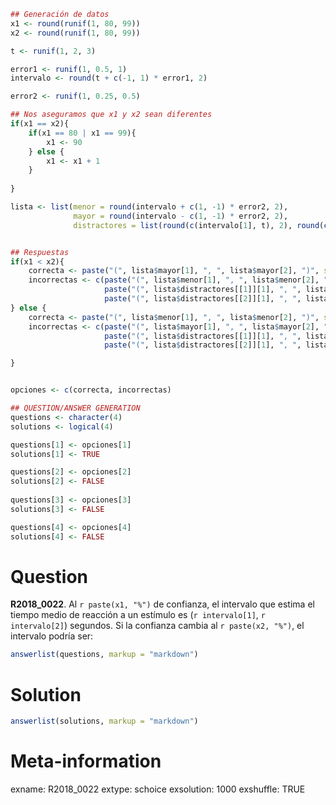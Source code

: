 ```r
## Generación de datos
x1 <- round(runif(1, 80, 99))
x2 <- round(runif(1, 80, 99))

t <- runif(1, 2, 3)

error1 <- runif(1, 0.5, 1)
intervalo <- round(t + c(-1, 1) * error1, 2)

error2 <- runif(1, 0.25, 0.5)

## Nos aseguramos que x1 y x2 sean diferentes
if(x1 == x2){
    if(x1 == 80 | x1 == 99){
        x1 <- 90
    } else {
        x1 <- x1 + 1
    }
    
}

lista <- list(menor = round(intervalo + c(1, -1) * error2, 2),
              mayor = round(intervalo - c(1, -1) * error2, 2),
              distractores = list(round(c(intervalo[1], t), 2), round(c(t, intervalo[2]), 2)))


## Respuestas
if(x1 < x2){
    correcta <- paste("(", lista$mayor[1], ", ", lista$mayor[2], ")", sep = "")
    incorrectas <- c(paste("(", lista$menor[1], ", ", lista$menor[2], ")", sep = ""),
                     paste("(", lista$distractores[[1]][1], ", ", lista$distractores[[1]][2], ")", sep = ""),
                     paste("(", lista$distractores[[2]][1], ", ", lista$distractores[[2]][2], ")", sep = ""))
} else {
    correcta <- paste("(", lista$menor[1], ", ", lista$menor[2], ")", sep = "")
    incorrectas <- c(paste("(", lista$mayor[1], ", ", lista$mayor[2], ")", sep = ""),
                     paste("(", lista$distractores[[1]][1], ", ", lista$distractores[[1]][2], ")", sep = ""),
                     paste("(", lista$distractores[[2]][1], ", ", lista$distractores[[2]][2], ")", sep = ""))

}


opciones <- c(correcta, incorrectas)

## QUESTION/ANSWER GENERATION
questions <- character(4)
solutions <- logical(4)

questions[1] <- opciones[1]
solutions[1] <- TRUE

questions[2] <- opciones[2]
solutions[2] <- FALSE
    
questions[3] <- opciones[3]
solutions[3] <- FALSE

questions[4] <- opciones[4]
solutions[4] <- FALSE
```
Question
========
**R2018_0022**. Al `r paste(x1, "%")` de confianza, el intervalo que estima el tiempo medio de reacción a un estímulo es (`r intervalo[1]`, `r intervalo[2]`) segundos. Si la confianza cambia al `r paste(x2, "%")`, el intervalo podría ser:

```r
answerlist(questions, markup = "markdown")
```
  
Solution
========

```r
answerlist(solutions, markup = "markdown")
```

Meta-information
================
exname: R2018_0022
extype: schoice
exsolution: 1000
exshuffle: TRUE